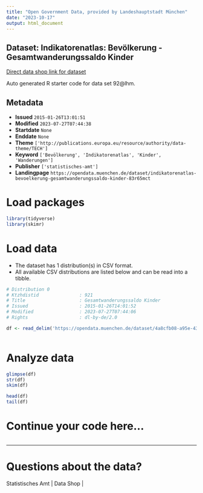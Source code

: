 ```yaml
---
title: "Open Government Data, provided by Landeshauptstadt München"
date: "2023-10-17"
output: html_document
---
```


## Dataset: Indikatorenatlas: Bevölkerung - Gesamtwanderungssaldo Kinder

[Direct data shop link for dataset](https://opendata.muenchen.de/dataset/indikatorenatlas-bevoelkerung-gesamtwanderungssaldo-kinder-83r65mct)

Auto generated R starter code for data set 92@lhm.

## Metadata

- **Issued** `2015-01-26T13:01:51`
- **Modified** `2023-07-27T07:44:38`
- **Startdate** `None`
- **Enddate** `None`
- **Theme** `['http://publications.europa.eu/resource/authority/data-theme/TECH']`
- **Keyword** `['Bevölkerung', 'Indikatorenatlas', 'Kinder', 'Wanderungen']`
- **Publisher** `['statistisches-amt']`
- **Landingpage** `https://opendata.muenchen.de/dataset/indikatorenatlas-bevoelkerung-gesamtwanderungssaldo-kinder-83r65mct`


# Load packages

```r

library(tidyverse)
library(skimr)

```

# Load data

-   The dataset has 1 distribution(s) in CSV format.
-   All available CSV distributions are listed below and can be read into a tibble.

```r

# Distribution 0
# Ktzhdistid               : 921
# Title                    : Gesamtwanderungssaldo Kinder
# Issued                   : 2015-01-26T14:01:52
# Modified                 : 2023-07-27T07:44:06
# Rights                   : dl-by-de/2.0

df <- read_delim('https://opendata.muenchen.de/dataset/4a8cfb08-a95e-431e-ba68-f282f2958a2d/resource/247e071b-b46e-4523-862c-db2ccd2ed302/download/indikat_bevoelkerung_gesamtwanderungssaldo_kinder_240723.csv')



```

# Analyze data

```r

glimpse(df)
str(df)
skim(df)

head(df)
tail(df)

```

# Continue your code here...

```r

```

------------------------------------------------------------------------

# Questions about the data?

Statistisches Amt | Data Shop | 
